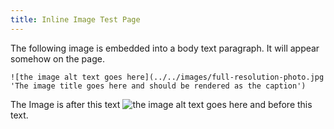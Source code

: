 ```yaml
---
title: Inline Image Test Page
---
```


The following image is embedded into a body text paragraph. It will appear somehow on the page.

```
![the image alt text goes here](../../images/full-resolution-photo.jpg 'The image title goes here and should be rendered as the caption')
```

The Image is after this text ![the image alt text goes here](../../images/full-resolution-photo.jpg 'The image title goes here and should be rendered as the caption') and before this text.
